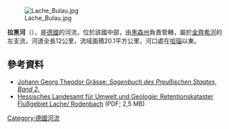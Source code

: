 {{Expand English}}
{{Coord|50.136617|N|8.973684|E|display=title}}
[[Image:Lache_Bulau.jpg|right]]

'''拉黑河'''（{{lang-de|Lache}}），是[[德國|德國]]的河流，位於該國中部，由[[黑森州|黑森州]]負責管轄，屬於[[金齊希河_(美因河支流)|金齊希河]]的左支流，河道全長12公里，流域面積20.1平方公里，河口處在[[哈瑙|哈瑙]]以東。

==參考資料==
* [http://www.zeno.org/nid/2000495503X Johann Georg Theodor Grässe: ''Sagenbuch des Preußischen Staates, Band 2.'']
* [http://static.hlug.de/medien/wasser/rkh/berichte/247872_Rodenbach.pdf Hessisches Landesamt für Umwelt und Geologie: Retentionskataster Flußgebiet Lache/ Rodenbach] {{Wayback|url=http://static.hlug.de/medien/wasser/rkh/berichte/247872_Rodenbach.pdf |date=20160305043046 }} (PDF; 2,5 MB)

{{Germany-geo-stub}}
[[Category:德國河流|Category:德國河流]]